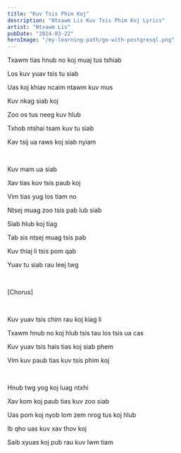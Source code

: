 ```yaml
---
title: "Kuv Tsis Phim Koj"
description: "Ntxawm Lis Kuv Tsis Phim Koj Lyrics"
artist: "Ntxawm Lis"
pubDate: "2024-03-22"
heroImage: "/my-learning-path/go-with-postgresql.png"
---
```


Txawm tias hnub no koj muaj tus tshiab

Los kuv yuav tsis tu siab

Uas koj khiav ncaim ntawm kuv mus

Kuv nkag siab koj

Zoo os tus neeg kuv hlub

Txhob ntshai tsam kuv tu siab

Kav tsij ua raws koj siab nyiam

<br />

Kuv mam ua siab

Xav tias kuv tsis paub koj

Vim tias yug los tiam no

Ntsej muag zoo tsis pab lub siab

Siab hlub koj tiag

Tab sis ntsej muag tsis pab

Kuv thiaj li tsis pom qab

Yuav tu siab rau leej twg

<br />

[Chorus]

<br />

Kuv yuav tsis chim rau koj kiag li

Txawm hnub no koj hlub tsis tau los tsis ua cas

Kuv yuav tsis hais tias koj siab phem

Vim kuv paub tias kuv tsis phim koj

<br />

Hnub twg yog koj luag ntxhi

Xav kom koj paub tias kuv zoo siab

Uas pom koj nyob lom zem nrog tus koj hlub

Ib qho uas kuv xav thov koj

Saib xyuas koj pub rau kuv lwm tiam
